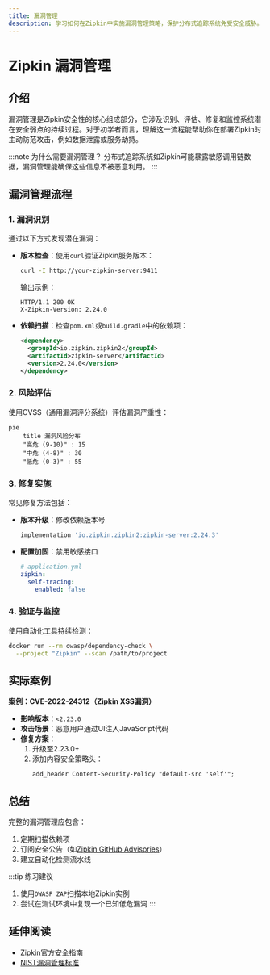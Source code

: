 ```yaml
---
title: 漏洞管理
description: 学习如何在Zipkin中实施漏洞管理策略，保护分布式追踪系统免受安全威胁。
---
```


# Zipkin 漏洞管理

## 介绍

漏洞管理是Zipkin安全性的核心组成部分，它涉及识别、评估、修复和监控系统潜在安全弱点的持续过程。对于初学者而言，理解这一流程能帮助你在部署Zipkin时主动防范攻击，例如数据泄露或服务劫持。

:::note 为什么需要漏洞管理？
分布式追踪系统如Zipkin可能暴露敏感调用链数据，漏洞管理能确保这些信息不被恶意利用。
:::

## 漏洞管理流程

### 1. 漏洞识别
通过以下方式发现潜在漏洞：
- **版本检查**：使用`curl`验证Zipkin服务版本：
  ```bash
  curl -I http://your-zipkin-server:9411
  ```
  输出示例：
  ```http
  HTTP/1.1 200 OK
  X-Zipkin-Version: 2.24.0
  ```

- **依赖扫描**：检查`pom.xml`或`build.gradle`中的依赖项：
  ```xml
  <dependency>
    <groupId>io.zipkin.zipkin2</groupId>
    <artifactId>zipkin-server</artifactId>
    <version>2.24.0</version>
  </dependency>
  ```

### 2. 风险评估
使用CVSS（通用漏洞评分系统）评估漏洞严重性：

```mermaid
pie
    title 漏洞风险分布
    "高危 (9-10)" : 15
    "中危 (4-8)" : 30
    "低危 (0-3)" : 55
```

### 3. 修复实施
常见修复方法包括：
- **版本升级**：修改依赖版本号
  ```gradle
  implementation 'io.zipkin.zipkin2:zipkin-server:2.24.3'
  ```
- **配置加固**：禁用敏感接口
  ```yaml
  # application.yml
  zipkin:
    self-tracing:
      enabled: false
  ```

### 4. 验证与监控
使用自动化工具持续检测：
```bash
docker run --rm owasp/dependency-check \
  --project "Zipkin" --scan /path/to/project
```

## 实际案例

**案例：CVE-2022-24312（Zipkin XSS漏洞）**
- **影响版本**：`<2.23.0`
- **攻击场景**：恶意用户通过UI注入JavaScript代码
- **修复方案**：
  1. 升级至2.23.0+
  2. 添加内容安全策略头：
     ```nginx
     add_header Content-Security-Policy "default-src 'self'";
     ```

## 总结

完整的漏洞管理应包含：
1. 定期扫描依赖项
2. 订阅安全公告（如[Zipkin GitHub Advisories](https://github.com/zipkin/zipkin/security/advisories)）
3. 建立自动化检测流水线

:::tip 练习建议
1. 使用`OWASP ZAP`扫描本地Zipkin实例
2. 尝试在测试环境中复现一个已知低危漏洞
:::

## 延伸阅读
- [Zipkin官方安全指南](https://zipkin.io/security/)
- [NIST漏洞管理标准](https://nvd.nist.gov/vuln-metrics/cvss)